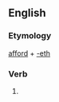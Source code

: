 ==English==

===Etymology===
[[afford]] + [[-eth]]

===Verb===
'''{{PAGENAME}}'''

# {{archaic third-person singular of|afford}}